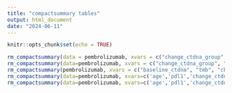 ```yaml
---
title: "compactsummary tables"
output: html_document
date: "2024-06-11"
---
```


```r
knitr::opts_chunk$set(echo = TRUE)
```

```r
rm_compactsummary(data = pembrolizumab, xvars = c("change_ctdna_group", "l_size"))
rm_compactsummary(data=pembrolizumab, xvars = c("change_ctdna_group", "l_size"), iqr=TRUE)
rm_compactsummary(pembrolizumab, xvars = c("baseline_ctdna", "tmb", "cbr"), use_mean = c("tmb", "cbr"))
rm_compactsummary(data=pembrolizumab, xvars=c('age','pdl1','change_ctdna_group'), grp = 'sex')
rm_compactsummary(data=pembrolizumab, xvars=c('age','pdl1','change_ctdna_group'), grp = 'sex', show.tests=TRUE)
```

